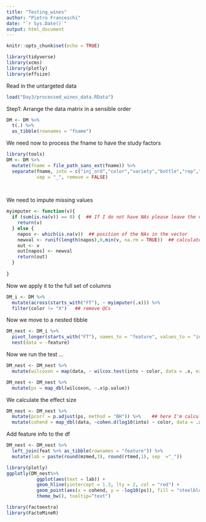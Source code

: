 ```yaml
---
title: "Testing_wines"
author: "Pietro Franceschi"
date: "`r Sys.Date()`"
output: html_document
---
```


```r
knitr::opts_chunk$set(echo = TRUE)
```



```r
library(tidyverse)
library(xcms)
library(plotly)
library(effsize)
```

Read in the untargeted data

```r
load("Day3/processed_wines_data.RData")
```


Step1: Arrange the data matrix in a sensible order

```r
DM <- DM %>% 
  t(.) %>% 
  as_tibble(rownames = "fname")
```

We need now to process the fname to have the study factors

```r
library(tools)
DM <- DM %>% 
  mutate(fname = file_path_sans_ext(fname)) %>% 
  separate(fname, into = c("inj_ord","color","variety","bottle","rep","polarity","mode"), 
           sep = "_", remove = FALSE)
           
  
```

We need to impute missing values

```r
myimputer <- function(v){
  if (sum(is.na(v)) == 0) {  ## If I do not have NAs please leave the vector unchanged
    return(v)
  } else {
    napos <- which(is.na(v))  ## position of the NAs in the vector
    newval <- runif(length(napos),0,min(v, na.rm = TRUE))  ## calculate the random numbers I should put in place of the NAs
    out <- v
    out[napos] <- newval
    return(out)
  }
  
}
```

Now we apply it to the full set of columns

```r
DM_i <- DM %>% 
  mutate(across(starts_with("FT"), ~ myimputer(.x))) %>% 
  filter(color != "X")   ## remove QCs
```

Now we move to a nested tibble


```r
DM_nest <- DM_i %>% 
  pivot_longer(starts_with("FT"), names_to = "feature", values_to = "into") %>% 
  nest(data = -feature)
```

Now we run the test ...


```r
DM_nest <- DM_nest %>% 
  mutate(wilcoxon = map(data, ~ wilcox.test(into ~ color, data = .x, exact = FALSE)))
```

```r
DM_nest <- DM_nest %>% 
  mutate(ps = map_dbl(wilcoxon, ~.x$p.value))
```

We calculate the effect size

```r
DM_nest <- DM_nest %>%  
  mutate(pcorr = p.adjust(ps, method = "BH")) %>%    ## here I'm calculating the corrected p-values
  mutate(cohend = map_dbl(data, ~cohen.d(log10(into) ~ color, data = .x)$estimate))
```

Add feature info to the df

```r
DM_nest <- DM_nest %>% 
  left_join(feat %>% as_tibble(rownames = "feature")) %>% 
  mutate(lab = paste(round(mzmed,3), round(rtmed,1), sep  ="_"))
```



```r
library(plotly)
ggplotly(DM_nest%>% 
           ggplot(aes(text = lab)) + 
           geom_hline(yintercept = 1.3, lty = 2, col = "red") + 
           geom_point(aes(x = cohend, y = -log10(ps)), fill = "steelblue", size = 1, pch = 21) + 
           theme_bw(), tooltip="text")
```




```r
library(factoextra)
library(FactoMineR)
```



